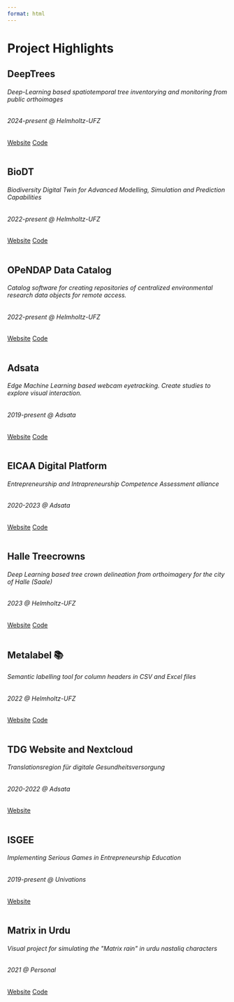 ```yaml
---
format: html
---
```


# Project Highlights


```{=html}

<div class="card bg-light">
  <div class="card-body">
    <h2 class="card-title">DeepTrees</h2>
    <h6 class="card-text">Deep-Learning based spatiotemporal tree inventorying and monitoring from public orthoimages</h6>
    <h6 class="card-subtitle mb-2 text-muted">2024-present @ Helmholtz-UFZ</h6>
    <a href="https://deeptrees.de" class="card-link">Website</a>
    <a href="https://git.ufz.de/deeptrees" class="card-link">Code</a>
  </div>
</div>
<br/>


<div class="card bg-light">
  <div class="card-body">
    <h2 class="card-title">BioDT</h2>
    <h6 class="card-text">Biodiversity Digital Twin for Advanced Modelling, Simulation and Prediction Capabilities</h6>
    <h6 class="card-subtitle mb-2 text-muted">2022-present @ Helmholtz-UFZ</h6>
    <a href="https://biodt.eu" class="card-link">Website</a>
    <a href="https://github.com/BioDT" class="card-link">Code</a>
  </div>
</div>
<br/>

<div class="card bg-light">
  <div class="card-body">
    <h2 class="card-title">OPeNDAP Data Catalog</h2>
    <h6 class="card-text">Catalog software for creating repositories of centralized environmental research data objects for remote access.</h6>
    <h6 class="card-subtitle mb-2 text-muted">2022-present @ Helmholtz-UFZ</h6>
    <a href="https://khant.pages.ufz.de/opendap/intro.html" class="card-link">Website</a>
    <a href="https://git.ufz.de/khant/opendap" class="card-link">Code</a>
  </div>
</div>
<br/>

<div class="card bg-light">
  <div class="card-body">
    <h2 class="card-title">Adsata</h2>
    <h6 class="card-text">Edge Machine Learning based webcam eyetracking. Create studies to explore visual interaction.</h6>
    <h6 class="card-subtitle mb-2 text-muted">2019-present @ Adsata</h6>
    <a href="https://adsata.com" class="card-link">Website</a>
    <a href="https://github.com/Adsata" class="card-link">Code</a>
  </div>
</div>
<br/>

<div class="card bg-light">
  <div class="card-body">
    <h2 class="card-title">EICAA Digital Platform</h2>
    <h6 class="card-text">Entrepreneurship and Intrapreneurship Competence Assessment alliance </h6>
    <h6 class="card-subtitle mb-2 text-muted">2020-2023 @ Adsata</h6>
    <a href="https://platform.eicaa.eu" class="card-link">Website</a>
    <a href="https://github.com/EICAA" class="card-link">Code</a>
  </div>
</div>
<br/>

<div class="card bg-light">
  <div class="card-body">
    <h2 class="card-title">Halle Treecrowns</h2>
    <h6 class="card-text">Deep Learning based tree crown delineation from orthoimagery for the city of Halle (Saale)</h6>
    <h6 class="card-subtitle mb-2 text-muted">2023 @ Helmholtz-UFZ</h6>
    <a href="https://halletrees.de" class="card-link">Website</a>
      <a href="https://git.ufz.de/khant/halle-treecrowns" class="card-link">Code</a>
  </div>
</div>
<br/>

<div class="card bg-light">
  <div class="card-body">
    <h2 class="card-title">Metalabel 📚</h2>
    <h6 class="card-text">Semantic labelling tool for column headers in CSV and Excel files </h6>
    <h6 class="card-subtitle mb-2 text-muted">2022 @ Helmholtz-UFZ</h6>
    <a href="https://khant.pages.ufz.de/metalabel/" class="card-link">Website</a>
    <a href="https://git.ufz.de/khant/metalabel" class="card-link">Code</a>
  </div>
</div>
<br/>


<div class="card bg-light">
  <div class="card-body">
    <h2 class="card-title">TDG Website and Nextcloud</h2>
    <h6 class="card-text">Translationsregion für digitale Gesundheitsversorgung</h6>
    <h6 class="card-subtitle mb-2 text-muted">2020-2022 @ Adsata</h6>
    <a href="https://platform.eicaa.eu" class="card-link">Website</a>
  </div>
</div>
<br/>

<div class="card bg-light">
  <div class="card-body">
    <h2 class="card-title">ISGEE</h2>
    <h6 class="card-text">Implementing Serious Games in Entrepreneurship Education </h6>
    <h6 class="card-subtitle mb-2 text-muted">2019-present @ Univations</h6>
    <a href="https://platform.eicaa.eu" class="card-link">Website</a>
  </div>
</div>
<br/>



<div class="card bg-light">
  <div class="card-body">
    <h2 class="card-title">Matrix in Urdu</h2>
    <h6 class="card-text">Visual project for simulating the "Matrix rain" in urdu nastaliq characters</h6>
    <h6 class="card-subtitle mb-2 text-muted">2021 @ Personal</h6>
    <a href="https://thematrixinurdu.herokuapp.com" class="card-link">Website</a>
    <a href="https://github.com/thisistaimur/MatixRainInUrdu_p5" class="card-link">Code</a>
    

  </div>
</div>
<br/>


```

